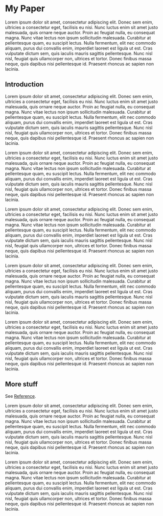 
# My Paper

Lorem ipsum dolor sit amet, consectetur adipiscing elit. Donec sem enim, ultricies a consectetur eget, facilisis eu nisi. Nunc luctus enim sit amet justo malesuada, quis ornare neque auctor. Proin ac feugiat nulla, eu consequat magna. Nunc vitae lectus non ipsum sollicitudin malesuada. Curabitur at pellentesque quam, eu suscipit lectus. Nulla fermentum, elit nec commodo aliquam, purus dui convallis enim, imperdiet laoreet est ligula ut est. Cras vulputate dictum sem, quis iaculis mauris sagittis pellentesque. Nunc nisl nisl, feugiat quis ullamcorper non, ultrices et tortor. Donec finibus massa neque, quis dapibus nisi pellentesque id. Praesent rhoncus ac sapien non lacinia.

<h2 id="intro">Introduction</h2>

Lorem ipsum dolor sit amet, consectetur adipiscing elit. Donec sem enim, ultricies a consectetur eget, facilisis eu nisi. Nunc luctus enim sit amet justo malesuada, quis ornare neque auctor. Proin ac feugiat nulla, eu consequat magna. Nunc vitae lectus non ipsum sollicitudin malesuada. Curabitur at pellentesque quam, eu suscipit lectus. Nulla fermentum, elit nec commodo aliquam, purus dui convallis enim, imperdiet laoreet est ligula ut est. Cras vulputate dictum sem, quis iaculis mauris sagittis pellentesque. Nunc nisl nisl, feugiat quis ullamcorper non, ultrices et tortor. Donec finibus massa neque, quis dapibus nisi pellentesque id. Praesent rhoncus ac sapien non lacinia.

Lorem ipsum dolor sit amet, consectetur adipiscing elit. Donec sem enim, ultricies a consectetur eget, facilisis eu nisi. Nunc luctus enim sit amet justo malesuada, quis ornare neque auctor. Proin ac feugiat nulla, eu consequat magna. Nunc vitae lectus non ipsum sollicitudin malesuada. Curabitur at pellentesque quam, eu suscipit lectus. Nulla fermentum, elit nec commodo aliquam, purus dui convallis enim, imperdiet laoreet est ligula ut est. Cras vulputate dictum sem, quis iaculis mauris sagittis pellentesque. Nunc nisl nisl, feugiat quis ullamcorper non, ultrices et tortor. Donec finibus massa neque, quis dapibus nisi pellentesque id. Praesent rhoncus ac sapien non lacinia.

Lorem ipsum dolor sit amet, consectetur adipiscing elit. Donec sem enim, ultricies a consectetur eget, facilisis eu nisi. Nunc luctus enim sit amet justo malesuada, quis ornare neque auctor. Proin ac feugiat nulla, eu consequat magna. Nunc vitae lectus non ipsum sollicitudin malesuada. Curabitur at pellentesque quam, eu suscipit lectus. Nulla fermentum, elit nec commodo aliquam, purus dui convallis enim, imperdiet laoreet est ligula ut est. Cras vulputate dictum sem, quis iaculis mauris sagittis pellentesque. Nunc nisl nisl, feugiat quis ullamcorper non, ultrices et tortor. Donec finibus massa neque, quis dapibus nisi pellentesque id. Praesent rhoncus ac sapien non lacinia.

Lorem ipsum dolor sit amet, consectetur adipiscing elit. Donec sem enim, ultricies a consectetur eget, facilisis eu nisi. Nunc luctus enim sit amet justo malesuada, quis ornare neque auctor. Proin ac feugiat nulla, eu consequat magna. Nunc vitae lectus non ipsum sollicitudin malesuada. Curabitur at pellentesque quam, eu suscipit lectus. Nulla fermentum, elit nec commodo aliquam, purus dui convallis enim, imperdiet laoreet est ligula ut est. Cras vulputate dictum sem, quis iaculis mauris sagittis pellentesque. Nunc nisl nisl, feugiat quis ullamcorper non, ultrices et tortor. Donec finibus massa neque, quis dapibus nisi pellentesque id. Praesent rhoncus ac sapien non lacinia.

Lorem ipsum dolor sit amet, consectetur adipiscing elit. Donec sem enim, ultricies a consectetur eget, facilisis eu nisi. Nunc luctus enim sit amet justo malesuada, quis ornare neque auctor. Proin ac feugiat nulla, eu consequat magna. Nunc vitae lectus non ipsum sollicitudin malesuada. Curabitur at pellentesque quam, eu suscipit lectus. Nulla fermentum, elit nec commodo aliquam, purus dui convallis enim, imperdiet laoreet est ligula ut est. Cras vulputate dictum sem, quis iaculis mauris sagittis pellentesque. Nunc nisl nisl, feugiat quis ullamcorper non, ultrices et tortor. Donec finibus massa neque, quis dapibus nisi pellentesque id. Praesent rhoncus ac sapien non lacinia.

## More stuff

See <a href="#intro">Reference</a>.

Lorem ipsum dolor sit amet, consectetur adipiscing elit. Donec sem enim, ultricies a consectetur eget, facilisis eu nisi. Nunc luctus enim sit amet justo malesuada, quis ornare neque auctor. Proin ac feugiat nulla, eu consequat magna. Nunc vitae lectus non ipsum sollicitudin malesuada. Curabitur at pellentesque quam, eu suscipit lectus. Nulla fermentum, elit nec commodo aliquam, purus dui convallis enim, imperdiet laoreet est ligula ut est. Cras vulputate dictum sem, quis iaculis mauris sagittis pellentesque. Nunc nisl nisl, feugiat quis ullamcorper non, ultrices et tortor. Donec finibus massa neque, quis dapibus nisi pellentesque id. Praesent rhoncus ac sapien non lacinia.

Lorem ipsum dolor sit amet, consectetur adipiscing elit. Donec sem enim, ultricies a consectetur eget, facilisis eu nisi. Nunc luctus enim sit amet justo malesuada, quis ornare neque auctor. Proin ac feugiat nulla, eu consequat magna. Nunc vitae lectus non ipsum sollicitudin malesuada. Curabitur at pellentesque quam, eu suscipit lectus. Nulla fermentum, elit nec commodo aliquam, purus dui convallis enim, imperdiet laoreet est ligula ut est. Cras vulputate dictum sem, quis iaculis mauris sagittis pellentesque. Nunc nisl nisl, feugiat quis ullamcorper non, ultrices et tortor. Donec finibus massa neque, quis dapibus nisi pellentesque id. Praesent rhoncus ac sapien non lacinia.

<!-- Here's some math using a matrix:

$$
J_f =
\begin{bmatrix}
  \frac{\partial y_1}{\partial x_1} & \dots & \frac{\partial y_1}{\partial x_n}\\
  \vdots & \ddots & \vdots\\
  \frac{\partial y_m}{\partial x_1} & \dots & \frac{\partial y_m}{\partial x_n}
\end{bmatrix}
$$

and a case distinction:

$$
{\bf 1}[arg] =
\begin{cases}
  1 & \text{if $arg$ is true}\\
  0 & \text{otherwise}
\end{cases}
$$

and an aligned equation:

$$
\begin{align*}
\mathcal{L}(\Theta) &= \log \int p({\bf x}, {\bf z})\,\mathrm{d}z\\
&= \log \int q({\bf z} | {\bf x})\,\frac{p({\bf x}, {\bf z})}{q({\bf z} | {\bf x})}\,\mathrm{d}z\\
&= \log \mathbb{E}_{q({\bf z} | {\bf x})} \left[ \frac{p({\bf x}, {\bf z})}{q({\bf z} | {\bf x})} \right]\\
&\geq \mathbb{E}_{q({\bf z} | {\bf x})} \left[ \log \frac{p({\bf x}, {\bf z})}{q({\bf z} | {\bf x})} \right] =: \text{ELBO}(\Theta, q)
\end{align*}
$$

Now feast your eyes on this:

<figure>
  <img
    src="https://www.nasa.gov/sites/default/files/styles/full_width_feature/public/thumbnails/image/51189669328_bf2f1fc18f_o.jpeg"
    alt="A nice space picture"
  />
  <figcaption>A nice space picture</figcaption>
</figure>

## H2
### H3
## H2
### H3
#### H4
## H2
#### H4
###### H6
###### H6
##### H5
###### H6 -->
